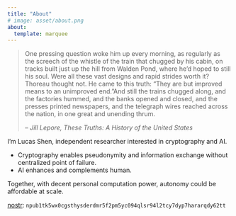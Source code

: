 ```yaml
---
title: "About"
# image: asset/about.png
about:
  template: marquee
---
```

> One pressing question woke him up every morning, as regularly as the screech of the whistle of the train that chugged by his cabin, on tracks built just up the hill from Walden Pond, where he’d hoped to still his soul. Were all these vast designs and rapid strides worth it? Thoreau thought not. He came to this truth: “They are but improved means to an unimproved end.”And still the trains chugged along, and the factories hummed, and the banks opened and closed, and the presses printed newspapers, and the telegraph wires reached across the nation, in one great and unending thrum.
>
> -- <cite>Jill Lepore, These Truths: A History of the United States</cite>

I'm Lucas Shen, independent researcher interested in cryptography and AI.

- Cryptography enables pseudonymity and information exchange without centralized point of failure.  
- AI enhances and complements human.  

Together, with decent personal computation power, autonomy could be affordable at scale.

[nostr](https://github.com/nostr-protocol/nostr): `npub1tk5wx0cgsthysderdmr5f2pm5yc094qlsr94l2tcy7dyp7hararqdy62tt`

